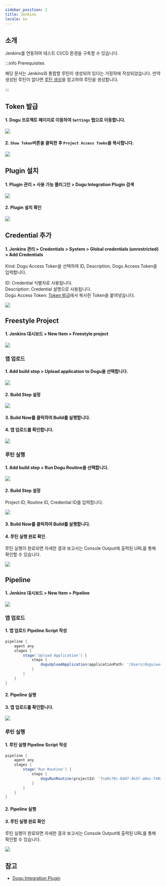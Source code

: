 ```yaml
---
sidebar_position: 2
title: Jenkins
locale: ko
---
```





## 소개

Jenkins를 연동하여 테스트 CI/CD 환경을 구축할 수 있습니다.

:::info Prerequisites

해당 문서는 Jenkins와 통합할 루틴이 생성되어 있다는 가정하에 작성되었습니다. 만약 생성된 루틴이 없다면 [루틴 생성](/routine/routines/editor)을 참고하여 루틴을 생성합니다.

:::

## Token 발급

#### 1. Dogu 프로젝트 페이지로 이동하여 `Settings` 탭으로 이동합니다.

<img src={github_move_dogu_project_settings} />

#### 2. `Show Token`버튼을 클릭한 후 `Project Access Toekn`을 복사합니다.

<img src={github_create_dogu_project_token} />

## Plugin 설치

#### 1. Plugin 관리 > 사용 가능 플러그인 > Dogu Integration Plugin 검색

<img src={jenkins_search_plugin} />

#### 2. Plugin 설치 확인

<img src={jenkins_installed_plugin} />

## Credential 추가

#### 1. Jenkins 관리 > Credentials > System > Global credentials (unrestricted) > Add Credentials

Kind: Dogu Access Token을 선택하여 ID, Description, Dogu Access Token을 입력합니다.

ID: Credential 식별자로 사용됩니다.  
Description: Credential 설명으로 사용됩니다.  
Dogu Access Token: [Token 발급](#token-발급)에서 복사한 Token을 붙여넣습니다.

<img src={jenkins_new_credential} />

## Freestyle Project

#### 1. Jenkins 대시보드 > New Item > Freestyle project

<img src={jenkins_create_freestyle} />

### 앱 업로드

#### 1. Add build step > Upload application to Dogu을 선택합니다.

<img src={jenkins_new_upload_application} />

#### 2. Build Step 설정

<img src={jenkins_build_upload_application} />

#### 3. Build Now를 클릭하여 Build를 실행합니다.

#### 4. 앱 업로드를 확인합니다.

<img src={github_action_upload_app} />

### 루틴 실행

#### 1. Add build step > Run Dogu Routine을 선택합니다.

<img src={jenkins_new_build_step} />

#### 2. Build Step 설정

Project ID, Routine ID, Credential ID를 입력합니다.

<img src={jenkins_set_build_step} />

#### 3. Build Now를 클릭하여 Build를 실행합니다.

#### 4. 루틴 실행 완료 확인

루틴 실행이 완료되면 자세한 결과 보고서는 Console Output에 출력된 URL를 통해 확인할 수 있습니다.

<img src={jenkins_done_build_step} />

## Pipeline

#### 1. Jenkins 대시보드 > New Item > Pipeline

<img src={jenkins_create_pipeline} />

### 앱 업로드

#### 1. 앱 업로드 Pipeline Script 작성

```groovy
pipeline {
    agent any
    stages {
        stage('Upload Application') {
            steps {
                doguUploadApplication(applicationPath: '/Users/dogu/warehouseinvasion.apk', projectId: '7ce0c78c-8d47-4b3f-a0ec-7402d14a5c08', credentialsId: 'Simple Project Access Token')
            }
        }
    }
}
```

#### 2. Pipeline 실행

#### 3. 앱 업로드를 확인합니다.

<img src={github_action_upload_app} />

### 루틴 실행

#### 1. 루틴 실행 Pipeline Script 작성

```groovy
pipeline {
    agent any
    stages {
        stage('Run Routine') {
            steps {
                doguRunRoutine(projectId: '7ce0c78c-8d47-4b3f-a0ec-7402d14a5c08', routineId: '88db71bc-f6d8-4a20-8e92-50fc1477a3da', credentialsId: 'Simple Project Access Token')
            }
        }
    }
}
```

#### 2. Pipeline 실행

#### 3. 루틴 실행 완료 확인

루틴 실행이 완료되면 자세한 결과 보고서는 Console Output에 출력된 URL를 통해 확인할 수 있습니다.

<img src={jenkins_done_pipeline} />

## 참고

- [Dogu Integration Plugin](https://plugins.jenkins.io/dogu-integration/)
